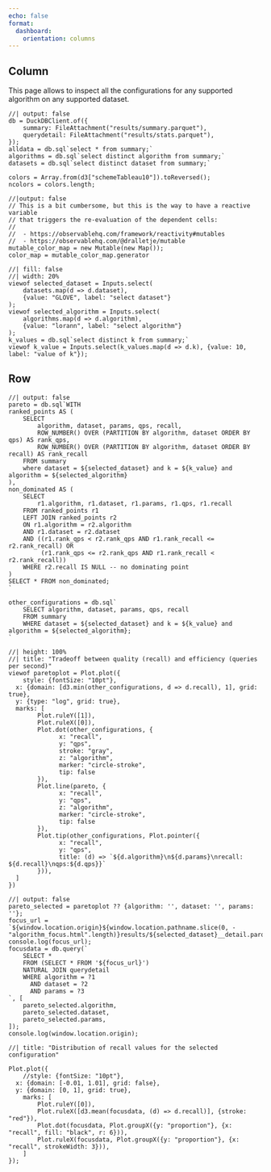 ```yaml
---
echo: false
format:
  dashboard:
    orientation: columns
---
```


## Column {width=20%}

:::{.card .fill}
This page allows to inspect all the configurations for any supported algorithm on
any supported dataset.
:::

```ojs
//| output: false
db = DuckDBClient.of({
	summary: FileAttachment("results/summary.parquet"),
	querydetail: FileAttachment("results/stats.parquet"),
});
alldata = db.sql`select * from summary;`
algorithms = db.sql`select distinct algorithm from summary;`
datasets = db.sql`select distinct dataset from summary;`

colors = Array.from(d3["schemeTableau10"]).toReversed();
ncolors = colors.length;
```

```ojs
//|output: false
// This is a bit cumbersome, but this is the way to have a reactive variable
// that triggers the re-evaluation of the dependent cells:
//
//  - https://observablehq.com/framework/reactivity#mutables
//  - https://observablehq.com/@dralletje/mutable
mutable_color_map = new Mutable(new Map());
color_map = mutable_color_map.generator
```

```ojs
//| fill: false
//| width: 20%
viewof selected_dataset = Inputs.select(
	datasets.map(d => d.dataset),
	{value: "GLOVE", label: "select dataset"}
);
viewof selected_algorithm = Inputs.select(
	algorithms.map(d => d.algorithm),
	{value: "lorann", label: "select algorithm"}
);
k_values = db.sql`select distinct k from summary;`
viewof k_value = Inputs.select(k_values.map(d => d.k), {value: 10, label: "value of k"});
```

## Row


```ojs
//| output: false
pareto = db.sql`WITH
ranked_points AS (
	SELECT
		algorithm, dataset, params, qps, recall,
		ROW_NUMBER() OVER (PARTITION BY algorithm, dataset ORDER BY qps) AS rank_qps,
		ROW_NUMBER() OVER (PARTITION BY algorithm, dataset ORDER BY recall) AS rank_recall
	FROM summary
	where dataset = ${selected_dataset} and k = ${k_value} and algorithm = ${selected_algorithm}
),
non_dominated AS (
	SELECT
		r1.algorithm, r1.dataset, r1.params, r1.qps, r1.recall
	FROM ranked_points r1
	LEFT JOIN ranked_points r2
	ON r1.algorithm = r2.algorithm
	AND r1.dataset = r2.dataset
	AND ((r1.rank_qps < r2.rank_qps AND r1.rank_recall <= r2.rank_recall) OR
		 (r1.rank_qps <= r2.rank_qps AND r1.rank_recall < r2.rank_recall))
	WHERE r2.recall IS NULL -- no dominating point
)
SELECT * FROM non_dominated;
`

other_configurations = db.sql`
	SELECT algorithm, dataset, params, qps, recall
	FROM summary
	WHERE dataset = ${selected_dataset} and k = ${k_value} and algorithm = ${selected_algorithm};
`
```

```ojs
//| height: 100%
//| title: "Tradeoff between quality (recall) and efficiency (queries per second)"
viewof paretoplot = Plot.plot({
	style: {fontSize: "10pt"},
  x: {domain: [d3.min(other_configurations, d => d.recall), 1], grid: true},
  y: {type: "log", grid: true},
  marks: [
		Plot.ruleY([1]),
		Plot.ruleX([0]),
		Plot.dot(other_configurations, {
			  x: "recall",
			  y: "qps",
			  stroke: "gray",
			  z: "algorithm",
			  marker: "circle-stroke",
			  tip: false
	    }),
		Plot.line(pareto, {
			  x: "recall",
			  y: "qps",
			  z: "algorithm",
			  marker: "circle-stroke",
			  tip: false
	    }),
		Plot.tip(other_configurations, Plot.pointer({
			  x: "recall",
			  y: "qps",
			  title: (d) => `${d.algorithm}\n${d.params}\nrecall: ${d.recall}\nqps:${d.qps}}`
	    })),
  ]
})
```


```ojs
//| output: false
pareto_selected = paretoplot ?? {algorithm: '', dataset: '', params: ''};
focus_url = `${window.location.origin}${window.location.pathname.slice(0, -"algorithm_focus.html".length)}results/${selected_dataset}__detail.parquet`;
console.log(focus_url);
focusdata = db.query(`
	SELECT *
	FROM (SELECT * FROM '${focus_url}')
	NATURAL JOIN querydetail
	WHERE algorithm = ?1
	  AND dataset = ?2
	  AND params = ?3
`, [
	pareto_selected.algorithm,
	pareto_selected.dataset,
	pareto_selected.params,
]);
console.log(window.location.origin);
```

```ojs
//| title: "Distribution of recall values for the selected configuration"

Plot.plot({
	//style: {fontSize: "10pt"},
  x: {domain: [-0.01, 1.01], grid: false},
  y: {domain: [0, 1], grid: true},
	marks: [
		Plot.ruleY([0]),
		Plot.ruleX([d3.mean(focusdata, (d) => d.recall)], {stroke: "red"}),
		Plot.dot(focusdata, Plot.groupX({y: "proportion"}, {x: "recall", fill: "black", r: 6})),
		Plot.ruleX(focusdata, Plot.groupX({y: "proportion"}, {x: "recall", strokeWidth: 3})),
	]
});
```
